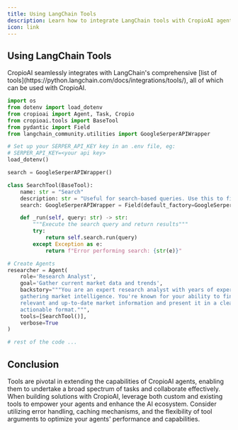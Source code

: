 ```yaml
---
title: Using LangChain Tools
description: Learn how to integrate LangChain tools with CropioAI agents to enhance search-based queries and more.
icon: link
---
```


## Using LangChain Tools

<Info>
    CropioAI seamlessly integrates with LangChain's comprehensive [list of tools](https://python.langchain.com/docs/integrations/tools/), all of which can be used with CropioAI.
</Info>

```python Code
import os
from dotenv import load_dotenv
from cropioai import Agent, Task, Cropio
from cropioai.tools import BaseTool
from pydantic import Field
from langchain_community.utilities import GoogleSerperAPIWrapper

# Set up your SERPER_API_KEY key in an .env file, eg:
# SERPER_API_KEY=<your api key>
load_dotenv()

search = GoogleSerperAPIWrapper()

class SearchTool(BaseTool):
    name: str = "Search"
    description: str = "Useful for search-based queries. Use this to find current information about markets, companies, and trends."
    search: GoogleSerperAPIWrapper = Field(default_factory=GoogleSerperAPIWrapper)

    def _run(self, query: str) -> str:
        """Execute the search query and return results"""
        try:
            return self.search.run(query)
        except Exception as e:
            return f"Error performing search: {str(e)}"

# Create Agents
researcher = Agent(
    role='Research Analyst',
    goal='Gather current market data and trends',
    backstory="""You are an expert research analyst with years of experience in
    gathering market intelligence. You're known for your ability to find
    relevant and up-to-date market information and present it in a clear,
    actionable format.""",
    tools=[SearchTool()],
    verbose=True
)

# rest of the code ...
```

## Conclusion

Tools are pivotal in extending the capabilities of CropioAI agents, enabling them to undertake a broad spectrum of tasks and collaborate effectively.
When building solutions with CropioAI, leverage both custom and existing tools to empower your agents and enhance the AI ecosystem. Consider utilizing error handling, caching mechanisms,
and the flexibility of tool arguments to optimize your agents' performance and capabilities.
